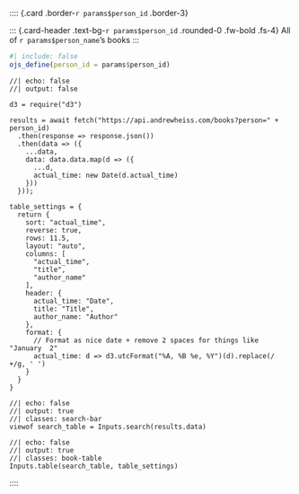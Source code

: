:::: {.card .border-`r params$person_id` .border-3}

::: {.card-header .text-bg-`r params$person_id` .rounded-0 .fw-bold .fs-4}
All of `r params$person_name`'s books
:::

::: {.card-body}

```r
#| include: false
ojs_define(person_id = params$person_id)
```

```ojs
//| echo: false
//| output: false

d3 = require("d3")

results = await fetch("https://api.andrewheiss.com/books?person=" + person_id)
  .then(response => response.json())
  .then(data => ({
    ...data,
    data: data.data.map(d => ({
      ...d,
      actual_time: new Date(d.actual_time)
    }))
  }));

table_settings = {
  return {
    sort: "actual_time",
    reverse: true,
    rows: 11.5,
    layout: "auto",
    columns: [
      "actual_time",
      "title",
      "author_name"
    ],
    header: {
      actual_time: "Date",
      title: "Title",
      author_name: "Author"
    },
    format: {
      // Format as nice date + remove 2 spaces for things like "January  2"
      actual_time: d => d3.utcFormat("%A, %B %e, %Y")(d).replace(/  +/g, ' ')
    }
  }
}
```

```ojs
//| echo: false
//| output: true
//| classes: search-bar
viewof search_table = Inputs.search(results.data)
```

```ojs
//| echo: false
//| output: true
//| classes: book-table
Inputs.table(search_table, table_settings)
```

:::
::::
